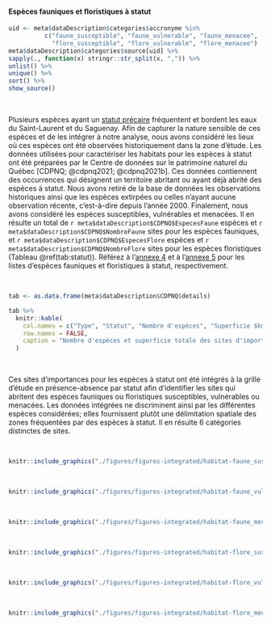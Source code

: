 #### Espèces fauniques et floristiques à statut

```r
uid <- meta$dataDescription$categories$accronyme %in% 
          c("faune_susceptible", "faune_vulnerable", "faune_menacee", 
            "flore_susceptible", "flore_vulnerable", "flore_menacee")
meta$dataDescription$categories$source[uid] %>%
sapply(., function(x) stringr::str_split(x, ",")) %>%
unlist() %>%
unique() %>%
sort() %>%
show_source()
```

<br/>


Plusieurs espèces ayant un [statut précaire](https://www.environnement.gouv.qc.ca/biodiversite/especes/index.htm) fréquentent et bordent les eaux du Saint-Laurent et du Saguenay. Afin de capturer la nature sensible de ces espèces et de les intégrer à notre analyse, nous avons considéré les lieux où ces espèces ont été observées historiquement dans la zone d'étude. Les données utilisées pour caractériser les habitats pour les espèces à statut ont été préparées par le Centre de données sur le patrimoine naturel du Québec [CDPNQ; @cdpnq2021; @cdpnq2021b]. Ces données contiennent des occurrences qui désignent un territoire abritant ou ayant déjà abrité des espèces à statut. Nous avons retiré de la base de données les observations historiques ainsi que les espèces extirpées ou celles n'ayant aucune observation récente, c'est-à-dire depuis l'année 2000. Finalement, nous avons considéré les espèces susceptibles, vulnérables et menacées. Il en résulte un total de `r meta$dataDescription$CDPNQ$EspecesFaune` espèces et `r meta$dataDescription$CDPNQ$NombreFaune` sites pour les espèces fauniques, et `r meta$dataDescription$CDPNQ$EspecesFlore` espèces et `r meta$dataDescription$CDPNQ$NombreFlore` sites pour les espèces floristiques (Tableau \@ref(tab:statut)). Référez à l'[annexe 4](#annexe4) et à l'[annexe 5](#annexe5) pour les listes d'espèces fauniques et floristiques à statut, respectivement.

<br/>

```r
tab <- as.data.frame(meta$dataDescription$CDPNQ$details)

tab %>%
  knitr::kable(
    col.names = c("Type", "Statut", "Nombre d'espèces", "Superficie $km^2$"),
    row.names = FALSE,
    caption = "Nombre d'espèces et superficie totale des sites d'importance pour les espèces fauniques et floristiques à statut dans la zone d'étude [@cdpnq2021; @cdpnq2021b]."
  )
```

<br/>


Ces sites d'importances pour les espèces à statut ont été intégrés à la grille d'étude en présence-absence par statut afin d'identifier les sites qui abritent des espèces fauniques ou floristiques susceptibles, vulnérables ou menacées. Les données intégrées ne discriminent ainsi par les différentes espèces considérées; elles fournissent plutôt une délimitation spatiale des zones fréquentées par des espèces à statut. Il en résulte 6 catégories distinctes de sites.

<br>

```r
knitr::include_graphics("./figures/figures-integrated/habitat-faune_susceptible.png")
```

<br>

```r
knitr::include_graphics("./figures/figures-integrated/habitat-faune_vulnerable.png")
```

<br>

```r
knitr::include_graphics("./figures/figures-integrated/habitat-faune_menacee.png")
```

<br>

```r
knitr::include_graphics("./figures/figures-integrated/habitat-flore_susceptible.png")
```

<br>

```r
knitr::include_graphics("./figures/figures-integrated/habitat-flore_vulnerable.png")
```

<br>

```r
knitr::include_graphics("./figures/figures-integrated/habitat-flore_menacee.png")
```

<br>
